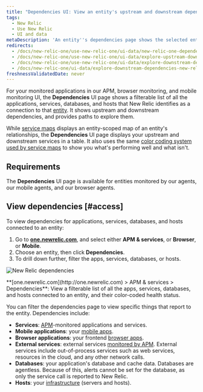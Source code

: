 ```yaml
---
title: "Dependencies UI: View an entity's upstream and downstream dependencies"
tags:
  - New Relic 
  - Use New Relic 
  - UI and data
metaDescription: 'An entity''s dependencies page shows the selected entity''s upstream and downstream dependencies for apps, services, databases, and hosts.'
redirects:
  - /docs/new-relic-one/use-new-relic-one/ui-data/new-relic-one-dependencies-page
  - /docs/new-relic-one/use-new-relic-one/ui-data/explore-upstream-downstream-dependencies-new-relic-one
  - /docs/new-relic-one/use-new-relic-one/ui-data/explore-downstream-dependencies-new-relic-one
  - /docs/new-relic-one/ui-data/explore-downstream-dependencies-new-relic-one
freshnessValidatedDate: never
---
```



For your monitored applications in our APM, browser monitoring, and mobile monitoring UI, the **Dependencies** UI page shows a filterable list of all the applications, services, databases, and hosts that New Relic identifies as a connection to that [entity](/docs/new-relic-solutions/new-relic-one/core-concepts/what-entity-new-relic). It shows upstream and downstream dependencies, and provides paths to explore them.

While [service maps](/docs/understand-dependencies/understand-system-dependencies/service-maps/service-maps-new-relic-one) displays an entity-scoped map of an entity's relationships, the **Dependencies** UI page displays your upstream and downstream services in a table. It also uses the same [color coding system used by service maps](/docs/understand-dependencies/understand-system-dependencies/service-maps/service-maps-new-relic-one#alerts) to show you what's performing well and what isn't. 

## Requirements

The **Dependencies** UI page is available for entities monitored by our <InlinePopover type="apm" /> agents, our mobile agents, and our browser agents. 

## View dependencies [#access]

To view dependencies for applications, services, databases, and hosts connected to an entity:

1. Go to **[one.newrelic.com](http://one.newrelic.com)**, and select either **APM & services**, or **Browser**, or **Mobile**.
2. Choose an entity, then click **Dependencies**.
3. To drill down further, filter the apps, services, databases, or hosts.

<img
  title="omnimapDependencies.png"
  alt="New Relic dependencies"
  src={solutionsOmnimapDependencies}
/>

<figcaption>
  **[one.newrelic.com](http://one.newrelic.com) > APM & services > Dependencies**: View a filterable list of all the apps, services, databases, and hosts connected to an entity, and their color-coded health status.
</figcaption>

You can filter the dependencies page to view specific things that report to the entity. Dependencies include:

* **Services**: [APM](/docs/apm)-monitored applications and services.
* **Mobile applications**: your [mobile apps](/docs/mobile-monitoring).
* **Browser applications**: your frontend [browser apps](/docs/browser).
* **External services**: external services [monitored by APM](/docs/apm/applications-menu/monitoring/external-services-page). External services include out-of-process services such as web services, resources in the cloud, and any other network calls.
* **Databases**: your application's database and cache data. Databases are agentless. Because of this, alerts cannot be set for the database, as only the service call is reported to New Relic.
* **Hosts**: your [infrastructure](/docs/infrastructure) (servers and hosts).
